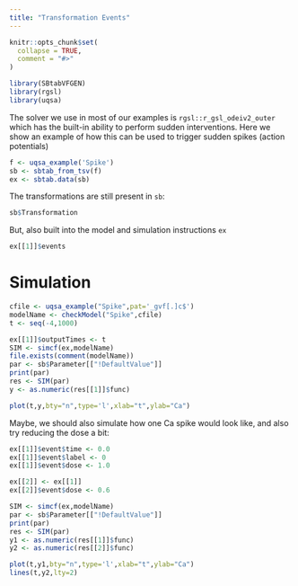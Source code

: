 ```yaml
---
title: "Transformation Events"
---
```


```r
knitr::opts_chunk$set(
  collapse = TRUE,
  comment = "#>"
)
```

```r
library(SBtabVFGEN)
library(rgsl)
library(uqsa)
```

The solver we use in most of our examples is
`rgsl::r_gsl_odeiv2_outer` which has the built-in ability to perform
sudden interventions. Here we show an example of how this can be used to trigger sudden spikes (action potentials)

```r
f <- uqsa_example('Spike')
sb <- sbtab_from_tsv(f)
ex <- sbtab.data(sb)
```

The transformations are still present in `sb`:

```r
sb$Transformation
```

But, also built into the model and simulation instructions `ex`

```r
ex[[1]]$events
```


# Simulation

```r
cfile <- uqsa_example("Spike",pat='_gvf[.]c$')
modelName <- checkModel("Spike",cfile)
t <- seq(-4,1000)

ex[[1]]$outputTimes <- t
SIM <- simcf(ex,modelName)
file.exists(comment(modelName))
par <- sb$Parameter[["!DefaultValue"]]
print(par)
res <- SIM(par)
y <- as.numeric(res[[1]]$func)

plot(t,y,bty="n",type='l',xlab="t",ylab="Ca")
```


Maybe, we should also simulate how one Ca spike would look like, and also try reducing the dose a bit:

```r
ex[[1]]$event$time <- 0.0
ex[[1]]$event$label <- 0
ex[[1]]$event$dose <- 1.0

ex[[2]] <- ex[[1]]
ex[[2]]$event$dose <- 0.6 

SIM <- simcf(ex,modelName)
par <- sb$Parameter[["!DefaultValue"]]
print(par)
res <- SIM(par)
y1 <- as.numeric(res[[1]]$func)
y2 <- as.numeric(res[[2]]$func)

plot(t,y1,bty="n",type='l',xlab="t",ylab="Ca")
lines(t,y2,lty=2)
```
